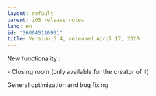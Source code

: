 ```yaml
---
layout: default
parent: iOS release notes
lang: en
id: "360045110951"
title: Version 3.4, released April 17, 2020
---
```

New functionality :

\- Closing room (only available for the creator of it)

General optimization and bug fixing


